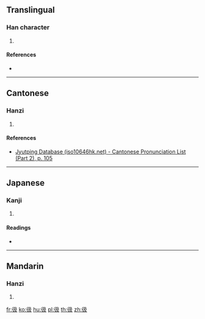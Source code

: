 {{character info/new}}
==Translingual==

===Han character===
{{Han char|rn=60|rad=彳|as=04|sn=7|four=27247|canj=HONHE|ids=⿰彳及}}

# {{defn|Han|sort=彳04}}

====References====
* {{Han ref|kx=0365.080|dkj=10047|dj=0685.030|hdz=20814.050|uh=5F76|ud=24438|bh=CAD5|bd=51925}}

----

==Cantonese==

===Hanzi===
{{yue-hanzi|jyut=[[gap1]]|y=gap1}}

# {{defn|lang=yue|sort=彳04}}

====References====
* [http://www.iso10646hk.net/jp/document/download.jsp Jyutping Database (iso10646hk.net) - Cantonese Pronunciation List (Part 2), p. 105]

----

==Japanese==

===Kanji===
{{ja-kanji|grade=|rs=彳04}}

# {{defn|lang=ja|sort=彳04}}

====Readings====
* {{ja-readings|on=[[きゅう]] (kyū), [[こう]] (kō)|kun=}}

----

==Mandarin==

===Hanzi===
{{cmn-hanzi|pin=[[jí]] ([[ji2]])|wg=chi<sup>2</sup>}}

# {{defn|lang=cmn|sort=彳04}}

[[fr:彶]]
[[ko:彶]]
[[hu:彶]]
[[pl:彶]]
[[th:彶]]
[[zh:彶]]